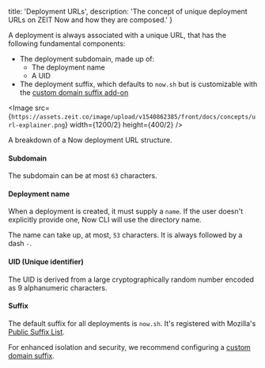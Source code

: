 
  title: 'Deployment URLs',
  description: 'The concept of unique deployment URLs on ZEIT Now and how they are composed.'
}

A deployment is always associated with a unique URL, that has the following fundamental components:

- The deployment subdomain, made up of:
  - The deployment name
  - A UID
- The deployment suffix, which defaults to `now.sh` but is customizable with the [custom domain suffix add-on](/docs/v2/platform/add-ons#custom-deployment-suffix)

<Image src={`https://assets.zeit.co/image/upload/v1540862385/front/docs/concepts/url-explainer.png`}
width={1200/2}
height={400/2}
/>
<Caption>A breakdown of a Now deployment URL structure.</Caption>

#### Subdomain
The subdomain can be at most `63` characters.

#### Deployment name
When a deployment is created, it must supply a `name`. If the user doesn't explicitly provide one, Now CLI will use the directory name.

The name can take up, at most, `53` characters. It is always followed by a dash `-`.

#### UID (Unique identifier)
The UID is derived from a large cryptographically random number encoded as 9 alphanumeric characters.

#### Suffix
The default suffix for all deployments is `now.sh`. It's registered with Mozilla's [Public Suffix List](https://publicsuffix.org/).

For enhanced isolation and security, we recommend configuring a [custom domain suffix](/docs/v2/platform/add-ons#custom-deployment-suffix).

